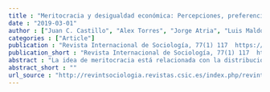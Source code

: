 ```yaml
---
title : "Meritocracia y desigualdad económica: Percepciones, preferencias e implicancias"
date : "2019-03-01"
author : ["Juan C. Castillo", "Alex Torres", "Jorge Atria", "Luis Maldonado"]
categories : ["Article"]
publication : "Revista Internacional de Sociología, 77(1) 117  https://doi.org/10.3989/ris.2019.77.1.17.114"
publication_short : "Revista Internacional de Sociología, 77(1) 117  https://doi.org/10.3989/ris.2019.77.1.17.114"
abstract : "La idea de meritocracia está relacionada con la distribución de bienes y beneficios basada en el talento y esfuerzo individual, constituyendo un principio que legitima la distribución desigual de los recursos en sociedades modernas. Pese a las constantes referencias a la meritocracia en la investigación de desigualdad y estratificación social en sociología, existen pocos intentos conceptuales y empíricos que busquen entender hasta qué punto los individuos perciben y prefieren la meritocracia, así como también sus consecuencias. La presente investigación propone un marco conceptual y empírico para el estudio de las percepciones y preferencias meritocráticas que, posteriormente, es relacionado con una serie de variables relativas a la desigualdad social. Utilizando datos de la encuesta chilena “Justicia social y participación ciudadana” (N= 1.245), los resultados del análisis sugieren que las preferencias y percepciones de la meritocracia son constructos distintos y que quienes perciben un adecuado funcionamiento de la meritocracia también perciben menos desigualdad social."
abstract_short : ""
url_source : "http://revintsociologia.revistas.csic.es/index.php/revintsociologia/article/view/1017"
---
```

